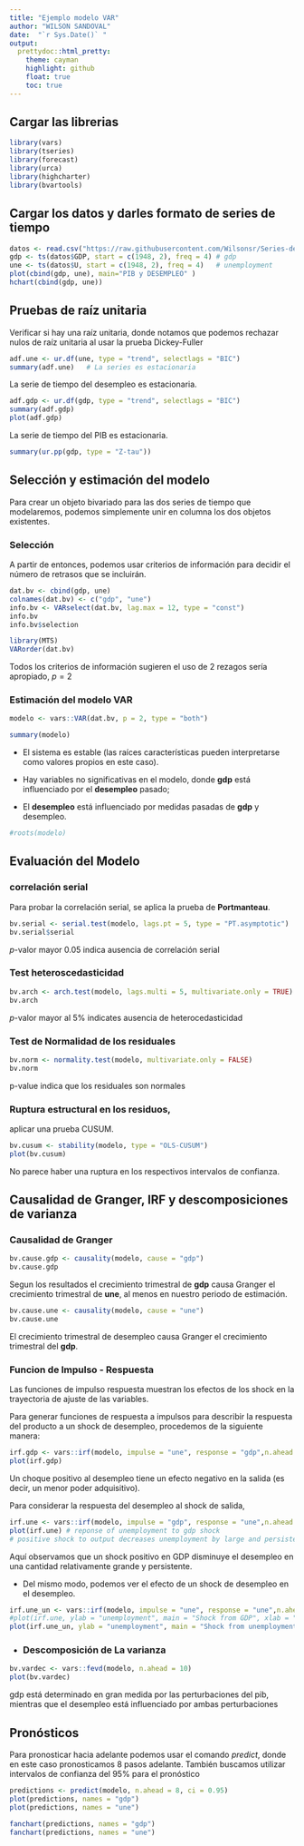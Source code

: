 ```yaml
---
title: "Ejemplo modelo VAR"
author: "WILSON SANDOVAL"
date:  "`r Sys.Date()` "
output:
  prettydoc::html_pretty:
    theme: cayman
    highlight: github
    float: true
    toc: true 
---
```



## Cargar las librerias

```r
library(vars)
library(tseries)
library(forecast)
library(urca)
library(highcharter)
library(bvartools)
```

## Cargar los datos y darles formato de series de tiempo

```r
datos <- read.csv("https://raw.githubusercontent.com/Wilsonsr/Series-de-Tiempo/main/bases/blanchQua.csv")
gdp <- ts(datos$GDP, start = c(1948, 2), freq = 4) # gdp
une <- ts(datos$U, start = c(1948, 2), freq = 4)   # unemployment
plot(cbind(gdp, une), main="PIB y DESEMPLEO" )
hchart(cbind(gdp, une))
```

##  Pruebas de raíz unitaria

Verificar si hay una raíz unitaria, donde notamos que podemos rechazar nulos de raíz unitaria al usar la prueba Dickey-Fuller


```r
adf.une <- ur.df(une, type = "trend", selectlags = "BIC")
summary(adf.une)   # La series es estacionaria
```

La serie de tiempo del desempleo es estacionaria.

```r
adf.gdp <- ur.df(gdp, type = "trend", selectlags = "BIC")
summary(adf.gdp)   
plot(adf.gdp)
```

La serie de  tiempo del PIB  es estacionaria.


```r
summary(ur.pp(gdp, type = "Z-tau"))
```


## Selección y estimación del modelo

Para crear un objeto bivariado para las dos series de tiempo que modelaremos, podemos simplemente unir en columna los dos objetos existentes. 

### Selección
A partir de entonces, podemos usar criterios de información para decidir el número de retrasos que se incluirán.


```r
dat.bv <- cbind(gdp, une)
colnames(dat.bv) <- c("gdp", "une")
info.bv <- VARselect(dat.bv, lag.max = 12, type = "const")
info.bv
info.bv$selection   
```

```r
library(MTS)
VARorder(dat.bv)
```


Todos los criterios de información sugieren  el uso de 2 rezagos sería apropiado, $p=2$

###  Estimación del modelo VAR

```r

modelo <- vars::VAR(dat.bv, p = 2, type = "both")

summary(modelo)

```





- El sistema es estable (las raíces características pueden interpretarse como valores propios en este caso). 

- Hay variables no significativas en el modelo, donde **gdp**  está influenciado por el **desempleo** pasado;

-  El **desempleo** está influenciado por medidas pasadas de **gdp** y desempleo.

```r
#roots(modelo)
```


##  Evaluación del Modelo

### correlación serial

Para probar la correlación serial, se aplica la prueba  de **Portmanteau**.





```r
bv.serial <- serial.test(modelo, lags.pt = 5, type = "PT.asymptotic")
bv.serial$serial
```
 $p$-valor mayor 0.05 indica ausencia de correlación serial


### Test heteroscedasticidad

```r
bv.arch <- arch.test(modelo, lags.multi = 5, multivariate.only = TRUE)
bv.arch
```
 $p$-valor mayor al 5% indicates ausencia de heterocedasticidad


### Test de Normalidad de los residuales

```r
bv.norm <- normality.test(modelo, multivariate.only = FALSE)
bv.norm
```


 p-value indica  que los residuales son normales


### Ruptura estructural en los residuos, 

 aplicar una prueba CUSUM.
```r
bv.cusum <- stability(modelo, type = "OLS-CUSUM")
plot(bv.cusum)
```

No parece haber una ruptura en los respectivos intervalos de confianza.



## Causalidad de Granger, IRF y descomposiciones de varianza

### Causalidad de Granger
```r
bv.cause.gdp <- causality(modelo, cause = "gdp")
bv.cause.gdp
```

Segun los resultados el crecimiento trimestral de **gdp**  causa Granger el crecimiento trimestral de **une**, al menos en nuestro periodo de estimación. 


```r
bv.cause.une <- causality(modelo, cause = "une")
bv.cause.une

```
El crecimiento trimestral de  desempleo causa Granger el crecimiento trimestral del **gdp**.

### Funcion de Impulso - Respuesta

Las funciones de impulso respuesta muestran los efectos de los shock en la trayectoria de ajuste de las variables.

Para generar funciones de respuesta a impulsos para describir la respuesta del producto a un shock de desempleo, procedemos de la siguiente manera:

```r
irf.gdp <- vars::irf(modelo, impulse = "une", response = "gdp",n.ahead = 12, boot = TRUE)
plot(irf.gdp) 
```

Un choque positivo al desempleo tiene un efecto negativo en la salida (es decir, un menor poder adquisitivo). 


Para considerar la respuesta del desempleo al shock de salida,


```r
irf.une <- vars::irf(modelo, impulse = "gdp", response = "une",n.ahead = 12, boot = TRUE)
plot(irf.une) # reponse of unemployment to gdp shock
# positive shock to output decreases unemployment by large and persistent amount

```
Aquí observamos que un shock positivo en GDP disminuye el desempleo en una cantidad relativamente grande y persistente.


- Del mismo modo, podemos ver el efecto de un shock de desempleo en el desempleo.


```r
irf.une_un <- vars::irf(modelo, impulse = "une", response = "une",n.ahead = 40, boot = TRUE)
#plot(irf.une, ylab = "unemployment", main = "Shock from GDP", xlab = "")
plot(irf.une_un, ylab = "unemployment", main = "Shock from unemployment")

```

- ### Descomposición de La varianza

```r
bv.vardec <- vars::fevd(modelo, n.ahead = 10)
plot(bv.vardec)

```


gdp  está determinado en gran medida por las perturbaciones del pib, mientras que el 
desempleo está influenciado por ambas perturbaciones


## Pronósticos

Para pronosticar hacia adelante podemos usar el comando  $\textit{predict}$, donde en este caso pronosticamos 8 pasos adelante. También buscamos utilizar intervalos de confianza del 95% para el pronóstico


```r
predictions <- predict(modelo, n.ahead = 8, ci = 0.95)
plot(predictions, names = "gdp")
plot(predictions, names = "une")

```


```r
fanchart(predictions, names = "gdp")
fanchart(predictions, names = "une")
```


